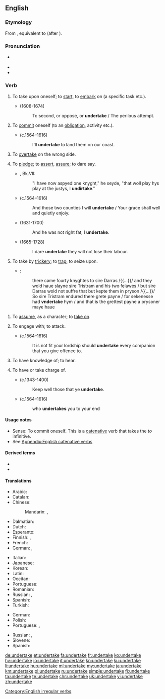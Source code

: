 ==English==

===Etymology===
From {{etyl|enm|en}} {{m|enm|undertaken}}, equivalent to {{prefix|under|take|lang=en}} (after {{m|en|undernim}}).

===Pronunciation===
* {{a|UK}} {{IPA|/ʌndəˈteɪk/|lang=en}}
* {{audio|en-us-undertake.ogg|Audio (US)|lang=en}}
* {{rhymes|eɪk|lang=en}}

===Verb===
{{en-verb|undertakes|undertaking|undertook|undertaken}}

# {{lb|en|transitive}} To take upon oneself; to [[start]], to [[embark]] on (a specific task etc.).
#* {{w|John Milton}} (1608-1674)
#*: To second, or oppose, or '''undertake''' / The perilous attempt.
# {{lb|en|intransitive}} To [[commit]] oneself (to an [[obligation]], activity etc.).
#: {{ux|en|He '''undertook''' to exercise more in future.}}
#* {{w|William Shakespeare}} (c.1564–1616)
#*: I'll '''undertake''' to land them on our coast.
# {{lb|en|informal}} To [[overtake]] on the wrong side.
#: {{ux|en|I hate people who try and '''undertake''' on the motorway.}}
# {{lb|en|archaic|intransitive}} To [[pledge]]; to [[assert]], [[assure]]; to dare say.
#* {{RQ:Mlry MrtArthr1}}, Bk.VII:
#*: "I have now aspyed one knyght," he seyde, "that woll play hys play at the justys, I '''undirtake'''."
#* {{w|William Shakespeare}} (c.1564–1616)
#*: And those two counties I will '''undertake''' / Your grace shall well and quietly enjoiy.
#* {{w|John Dryden}} (1631-1700)
#*: And he was not right fat, I '''undertake'''.
#* {{w|John Woodward (naturalist)|John Woodward}} (1665-1728)
#*: I dare '''undertake''' they will not lose their labour.
# {{lb|en|obsolete|transitive}} To take by [[trickery]]; to [[trap]], to seize upon.
#* {{RQ:Mlry MrtDrthr|11.37|2|IX|xxxvij}}:
#*: there came fourty knyghtes to sire Darras /{{...}}/ and they wold haue slayne sire Tristram and his two felawes / but sire Darras wold not suffre that but kepte them in pryson /{{...}}/ So sire Tristram endured there grete payne / for sekenesse had '''vndertake''' hym / and that is the grettest payne a prysoner maye haue
<!--Prior quote:So Sir Trystram endured there grete payne, for syknes had '''undirtake''' hym&mdash;and that ys the grettist payne a presoner may have-->
# {{lb|en|obsolete}} To [[assume]], as a character; to [[take on]].
#: {{rfquotek|Shakespeare}}
# {{lb|en|obsolete}} To engage with; to attack.
#* {{w|William Shakespeare}} (c.1564–1616)
#*: It is not fit your lordship should '''undertake''' every companion that you give offence to.
# {{lb|en|obsolete}} To have knowledge of; to hear.
#: {{rfquotek|Spenser}}
# {{lb|en|obsolete}} To have or take charge of.
#* {{w|Geoffrey Chaucer}} (c.1343-1400)
#*: Keep well those that ye '''undertake'''.
#* {{w|William Shakespeare}} (c.1564–1616)
#*: who '''undertakes''' you to your end

====Usage notes====
* Sense: To commit oneself. This is a [[catenative]] verb that takes the ''to'' infinitive.
* See [[Appendix:English catenative verbs]]

====Derived terms====
* {{l|en|undertaker}}
* {{l|en|undertaking}}

====Translations====
{{trans-top|to start an enterprise}}
* Arabic: {{t+|ar|قَامَ}}
* Catalan: {{t+|ca|emprendre}}
* Chinese:
*: Mandarin: {{t+|cmn|進行|sc=Hani}}, {{t+|cmn|进行|tr=jìnxíng|sc=Hani}}
* Dalmatian: {{t|dlm|imprandro}}
* Dutch: {{t+|nl|ondernemen}}
* Esperanto: {{t+|eo|entrepreni}}
* Finnish: {{t+|fi|ryhtyä}}, {{t+|fi|ruveta}}
* French: {{t+|fr|entreprendre}}
* German: {{t+|de|unternehmen}}, {{t+|de|ausführen}}
{{trans-mid}}
* Italian: {{t+|it|intraprendere}}
* Japanese: {{t|ja|取り掛かる|tr=とりかかる, torikakaru|sc=Jpan}}
* Korean: {{t+|ko|맡다|sc=Kore}}
* Latin: {{t+|la|adeo}}
* Occitan: {{t|oc|emprendre}}
* Portuguese: {{t+|pt|empreender|m}}
* Romanian: {{t+|ro|întreprinde}}
* Russian: {{t+|ru|предпринима́ть|impf}}, {{t+|ru|предприня́ть|pf}}
* Spanish: {{t+|es|emprender}}
* Turkish: {{t+|tr|girişmek}}
{{trans-bottom}}

{{trans-top|to commit oneself to an obligation}}
* German: {{t+|de|verpflichten|alt=sich verpflichten}}
* Polish: {{t+|pl|przedsięwziąć|impf}}
* Portuguese: {{t+|pt|dedicar}}, {{t|pt|comprometer-se}}
{{trans-mid}}
* Russian: {{t+|ru|руча́ться|impf}}, {{t+|ru|поручи́ться|pf}}
* Slovene: {{t|sl|zavezati se|pf}}
* Spanish: {{t+|es|comprometerse|alt=comprometerse a}}
{{trans-bottom}}

[[Category:English irregular verbs]]

[[de:undertake]]
[[et:undertake]]
[[fa:undertake]]
[[fr:undertake]]
[[ko:undertake]]
[[hy:undertake]]
[[io:undertake]]
[[it:undertake]]
[[kn:undertake]]
[[ku:undertake]]
[[li:undertake]]
[[hu:undertake]]
[[ml:undertake]]
[[my:undertake]]
[[ja:undertake]]
[[km:undertake]]
[[pl:undertake]]
[[ru:undertake]]
[[simple:undertake]]
[[fi:undertake]]
[[ta:undertake]]
[[te:undertake]]
[[chr:undertake]]
[[uk:undertake]]
[[vi:undertake]]
[[zh:undertake]]